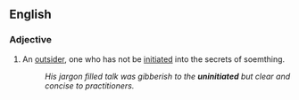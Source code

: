 ==English==

===Adjective===
{{en-adj|-}}

#An [[outsider]], one who has not be [[initiated]] into the secrets of soemthing.
#:''His jargon filled talk was gibberish to the '''uninitiated''' but clear and concise to practitioners.''